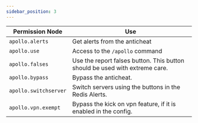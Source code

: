 ```yaml
---
sidebar_position: 3
---
```


| Permission Node                           | Use                                                                                     |
| ------------------------------------------|---------------------------------------------------------------------------------------- |
| `apollo.alerts`                           | Get alerts from the anticheat                                                           |
| `apollo.use`                              | Access to the `/apollo` command                                                         |
| `apollo.falses`                           | Use the report falses button. This button should be used with extreme care.             |
| `apollo.bypass`                           | Bypass the anticheat.                                                                   |
| `apollo.switchserver`                     | Switch servers using the buttons in the Redis Alerts.                                   |
| `apollo.vpn.exempt`                       | Bypass the kick on vpn feature, if it is enabled in the config.                         |
